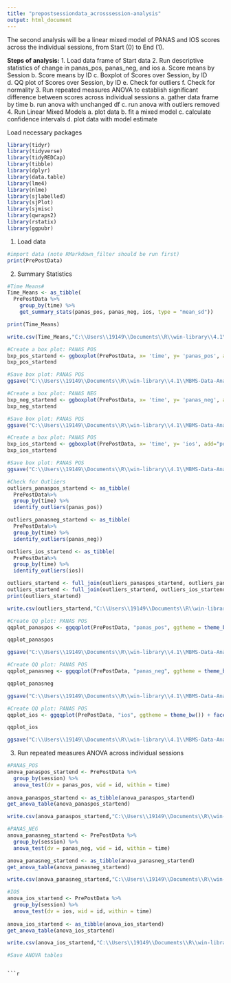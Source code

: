 ```yaml
---
title: "prepostsessiondata_acrosssession-analysis"
output: html_document
---
```


The second analysis will be a linear mixed model of PANAS and IOS scores across the individual sessions, from Start (0) to End (1). 

**Steps of analysis:**
1. Load data frame of Start data
2. Run descriptive statistics of change in panas_pos, panas_neg, and ios
    a. Score means by Session
    b. Score means by ID
    c. Boxplot of Scores over Session, by ID
    d. QQ plot of Scores over Session, by ID
    e. Check for outliers 
    f. Check for normality 
3. Run repeated measures ANOVA to establish significant difference between scores across individual sessions
    a. gather data frame by time
    b. run anova with unchanged df
    c. run anova with outliers removed
4. Run Linear Mixed Models
    a. plot data 
    b. fit a mixed model
    c. calculate confidence intervals
    d. plot data with model estimate
    
Load necessary packages
```r
library(tidyr)
library(tidyverse)
library(tidyREDCap)
library(tibble)
library(dplyr)
library(data.table)
library(lme4)
library(nlme)
library(sjlabelled)
library(sjPlot)
library(sjmisc)
library(qwraps2)
library(rstatix)
library(ggpubr)
```

1. Load data
```r
#import data (note RMarkdown_filter should be run first)
print(PrePostData)
```

2. Summary Statistics 
```r
#Time Means#
Time_Means <- as_tibble(
  PrePostData %>%
    group_by(time) %>%
    get_summary_stats(panas_pos, panas_neg, ios, type = "mean_sd"))

print(Time_Means)

write.csv(Time_Means,"C:\\Users\\19149\\Documents\\R\\win-library\\4.1\\MBMS-Data-Analysis-\\MBMS-Data-Analysis-\\thesis\\data\\StartEnd_timemeans.csv", row.names = FALSE)
```

```r
#Create a box plot: PANAS POS
bxp_pos_startend <- ggboxplot(PrePostData, x= 'time', y= 'panas_pos', add="point", title= "PANAS Positive Scores across Session") 
bxp_pos_startend

#Save box plot: PANAS POS
ggsave("C:\\Users\\19149\\Documents\\R\\win-library\\4.1\\MBMS-Data-Analysis-\\MBMS-Data-Analysis-\\thesis\\visualization\\StartEnd_panaspos_bxplot.png", plot = bxp_pos_startend, scale = 1)

#Create a box plot: PANAS NEG
bxp_neg_startend <- ggboxplot(PrePostData, x= 'time', y= 'panas_neg', add="point", title= "PANAS Negative Scores across Session") 
bxp_neg_startend

#Save box plot: PANAS POS
ggsave("C:\\Users\\19149\\Documents\\R\\win-library\\4.1\\MBMS-Data-Analysis-\\MBMS-Data-Analysis-\\thesis\\visualization\\StartEnd_panasneg_bxplot.png", plot = bxp_neg_startend, scale = 1)

#Create a box plot: PANAS POS
bxp_ios_startend <- ggboxplot(PrePostData, x= 'time', y= 'ios', add="point", title= "IOS Scores across Session") 
bxp_ios_startend

#Save box plot: PANAS POS
ggsave("C:\\Users\\19149\\Documents\\R\\win-library\\4.1\\MBMS-Data-Analysis-\\MBMS-Data-Analysis-\\thesis\\visualization\\StartEnd_ios_bxplot.png", plot = bxp_ios_startend, scale = 1)
```

```r
#Check for Outliers
outliers_panaspos_startend <- as_tibble(
  PrePostData%>%
  group_by(time) %>%
  identify_outliers(panas_pos))

outliers_panasneg_startend <- as_tibble(
  PrePostData%>%
  group_by(time) %>%
  identify_outliers(panas_neg))

outliers_ios_startend <- as_tibble(
  PrePostData%>%
  group_by(time) %>%
  identify_outliers(ios))

outliers_startend <- full_join(outliers_panaspos_startend, outliers_panasneg_startend)
outliers_startend <- full_join(outliers_startend, outliers_ios_startend)
print(outliers_startend)

write.csv(outliers_startend,"C:\\Users\\19149\\Documents\\R\\win-library\\4.1\\MBMS-Data-Analysis-\\MBMS-Data-Analysis-\\thesis\\data\\StartEnd_Outliers.csv", row.names = FALSE)
```

```r
#Create QQ plot: PANAS POS
qqplot_panaspos <- ggqqplot(PrePostData, "panas_pos", ggtheme = theme_bw()) + facet_grid(time ~ session, labeller = "label_both")

qqplot_panaspos

ggsave("C:\\Users\\19149\\Documents\\R\\win-library\\4.1\\MBMS-Data-Analysis-\\MBMS-Data-Analysis-\\thesis\\visualization\\StartEnd_panaspos_qqplot.png", plot = qqplot_panaspos, scale = 1)

#Create QQ plot: PANAS POS
qqplot_panasneg <- ggqqplot(PrePostData, "panas_neg", ggtheme = theme_bw()) + facet_grid(time ~ session, labeller = "label_both")

qqplot_panasneg

ggsave("C:\\Users\\19149\\Documents\\R\\win-library\\4.1\\MBMS-Data-Analysis-\\MBMS-Data-Analysis-\\thesis\\visualization\\StartEnd_panasneg_qqplot.png", plot = qqplot_panasneg, scale = 1)

#Create QQ plot: PANAS POS
qqplot_ios <- ggqqplot(PrePostData, "ios", ggtheme = theme_bw()) + facet_grid(time ~ session, labeller = "label_both")

qqplot_ios

ggsave("C:\\Users\\19149\\Documents\\R\\win-library\\4.1\\MBMS-Data-Analysis-\\MBMS-Data-Analysis-\\thesis\\visualization\\StartEnd_ios_qqplot.png", plot = qqplot_ios, scale = 1)
```
 

3. Run repeated measures ANOVA across individual sessions 

```r
#PANAS_POS
anova_panaspos_startend <- PrePostData %>%
  group_by(session) %>%
  anova_test(dv = panas_pos, wid = id, within = time) 
  
anova_panaspos_startend <- as_tibble(anova_panaspos_startend)
get_anova_table(anova_panaspos_startend)

write.csv(anova_panaspos_startend,"C:\\Users\\19149\\Documents\\R\\win-library\\4.1\\MBMS-Data-Analysis-\\MBMS-Data-Analysis-\\thesis\\data\\StartEnd_panaspos_anova.csv", row.names = FALSE)
```


```r
#PANAS_NEG
anova_panasneg_startend <- PrePostData %>%
  group_by(session) %>%
  anova_test(dv = panas_neg, wid = id, within = time) 

anova_panasneg_startend <- as_tibble(anova_panasneg_startend)  
get_anova_table(anova_panasneg_startend)

write.csv(anova_panasneg_startend,"C:\\Users\\19149\\Documents\\R\\win-library\\4.1\\MBMS-Data-Analysis-\\MBMS-Data-Analysis-\\thesis\\data\\StartEnd_panasneg_anova.csv", row.names = FALSE)
```

```r
#IOS
anova_ios_startend <- PrePostData %>%
  group_by(session) %>%
  anova_test(dv = ios, wid = id, within = time) 
  
anova_ios_startend <- as_tibble(anova_ios_startend)
get_anova_table(anova_ios_startend)

write.csv(anova_ios_startend,"C:\\Users\\19149\\Documents\\R\\win-library\\4.1\\MBMS-Data-Analysis-\\MBMS-Data-Analysis-\\thesis\\data\\StartEnd_ios_anova.csv", row.names = FALSE)
```
```r
#Save ANOVA tables


```

```

```r

```


